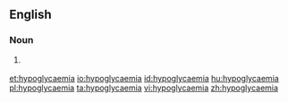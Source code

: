 ==English==

===Noun===
{{en-noun|~}}

# {{label|en|medical}} {{alternative spelling of|hypoglycemia|lang=en}}

[[et:hypoglycaemia]]
[[io:hypoglycaemia]]
[[id:hypoglycaemia]]
[[hu:hypoglycaemia]]
[[pl:hypoglycaemia]]
[[ta:hypoglycaemia]]
[[vi:hypoglycaemia]]
[[zh:hypoglycaemia]]